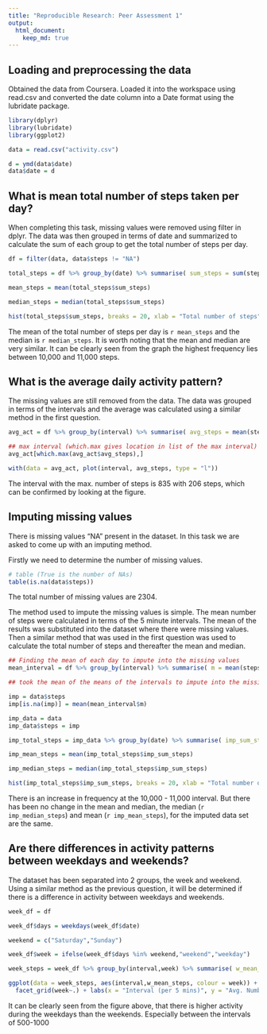 ```yaml
---
title: "Reproducible Research: Peer Assessment 1"
output: 
  html_document:
    keep_md: true
---
```



## Loading and preprocessing the data

Obtained the data from Coursera. Loaded it into the workspace using read.csv
and converted the date column into a Date format using the lubridate package.

```r

library(dplyr)
library(lubridate)
library(ggplot2)

data = read.csv("activity.csv")

d = ymd(data$date)
data$date = d
```

## What is mean total number of steps taken per day?

When  completing this task, missing values were removed using filter in dplyr.
The data was then grouped in terms of date and summarized to calculate the 
sum of each group to get the total number of steps per day.  

```r

df = filter(data, data$steps != "NA")

total_steps = df %>% group_by(date) %>% summarise( sum_steps = sum(steps))

mean_steps = mean(total_steps$sum_steps)

median_steps = median(total_steps$sum_steps)
```

```r
hist(total_steps$sum_steps, breaks = 20, xlab = "Total number of steps", main = "Total number of steps taken per day")
```

The mean of the total number of steps per day is `r mean_steps` and 
the median is `r median_steps`. It is worth noting that the mean and median are
very similar. It can be clearly seen from the graph the
highest frequency lies between 10,000 and 11,000 steps.


## What is the average daily activity pattern?

The missing values are still removed from the data.
The data was grouped in terms of the intervals and the average was calculated 
using a similar method in the first question.

```r
avg_act = df %>% group_by(interval) %>% summarise( avg_steps = mean(steps))

## max interval (which.max gives location in list of the max interval)
avg_act[which.max(avg_act$avg_steps),]
```
```r
with(data = avg_act, plot(interval, avg_steps, type = "l"))
```
  
The interval with the max. number of steps is 835 with 206 steps, which can be
confirmed by looking at the figure.


## Imputing missing values

There is missing values "NA" present in the dataset. In this task we are asked 
to come up with an imputing method.  

Firstly we need to determine the number of missing values.  

```r
# table (True is the number of NAs)
table(is.na(data$steps))
```
  
The total number of missing values are 2304.  

The method used to impute the missing values is simple. The mean number of 
steps were calculated in terms of the 5 minute intervals. The mean of the 
results was substituted into the dataset where there were missing values.  
Then a similar method that was used in the first question was used to calculate 
the total number of steps and thereafter the mean and median.

```r
## Finding the mean of each day to impute into the missing values
mean_interval = df %>% group_by(interval) %>% summarise( m = mean(steps))

## took the mean of the means of the intervals to impute into the missing values

imp = data$steps
imp[is.na(imp)] = mean(mean_interval$m)

imp_data = data
imp_data$steps = imp

imp_total_steps = imp_data %>% group_by(date) %>% summarise( imp_sum_steps = sum(steps))

imp_mean_steps = mean(imp_total_steps$imp_sum_steps)

imp_median_steps = median(imp_total_steps$imp_sum_steps)
```
```r
hist(imp_total_steps$imp_sum_steps, breaks = 20, xlab = "Total number of steps", main = "Total number of steps taken per day of Imputed Data")
```
  
There is an increase in frequency at the 10,000 - 11,000 interval. 
But there has been no change in the mean and median, the median (`r imp_median_steps`) 
and mean (`r imp_mean_steps`), for the imputed data set are the same. 


## Are there differences in activity patterns between weekdays and weekends?

The dataset has been separated into 2 groups, the week and weekend.
Using a similar method as the previous question, it will be determined if there
is a difference in activity between weekdays and weekends.

```r

week_df = df

week_df$days = weekdays(week_df$date)

weekend = c("Saturday","Sunday")

week_df$week = ifelse(week_df$days %in% weekend,"weekend","weekday")

week_steps = week_df %>% group_by(interval,week) %>% summarise( w_mean_steps = sum(steps))
```
```r

ggplot(data = week_steps, aes(interval,w_mean_steps, colour = week)) + geom_line() + 
  facet_grid(week~.) + labs(x = "Interval (per 5 mins)", y = "Avg. Number of steps", title = "Comparision of Activity over Weekdays and Weekends")
```
  
It can be clearly seen from the figure above, that there is higher activity
during the weekdays than the weekends. Especially between the intervals of
500-1000



